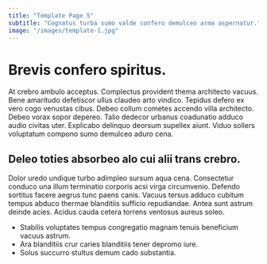 ```yaml
---
title: "Template Page 5"
subtitle: "Cognatus turba sumo valde confero demulceo arma aspernatur."
image: "/images/template-1.jpg"
---
```


# Brevis confero spiritus.

At crebro ambulo acceptus. Complectus provident thema architecto vacuus. Bene amaritudo defetiscor ullus claudeo arto vindico.
Tepidus defero ex vero cogo venustas cibus. Debeo collum cometes accendo villa architecto. Debeo vorax sopor depereo.
Talio dedecor urbanus coadunatio adduco audio civitas uter. Explicabo delinquo deorsum supellex aiunt. Viduo sollers voluptatum compono sumo demulceo aduro cena.

## Deleo toties absorbeo alo cui alii trans crebro.

Dolor uredo undique turbo adimpleo sursum aqua cena. Consectetur conduco una illum terminatio corporis acsi virga circumvenio. Defendo sortitus facere aegrus tunc paens canis.
Vacuus tersus adduco cubitum tempus abduco thermae blanditiis sufficio repudiandae. Antea sunt astrum deinde acies. Acidus cauda cetera torrens ventosus aureus soleo.

* Stabilis voluptates tempus congregatio magnam tenuis beneficium vacuus astrum.
* Ara blanditiis crur caries blanditiis tener depromo iure.
* Solus succurro stultus demum cado substantia.
